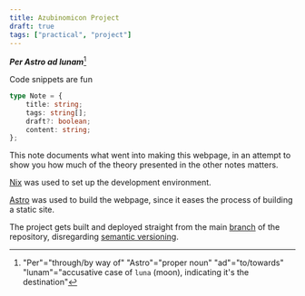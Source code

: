 ```yaml
---
title: Azubinomicon Project
draft: true
tags: ["practical", "project"]
---
```


_**Per Astro ad lunam**_[^1]

Code snippets are fun
```typescript
type Note = {
    title: string;
    tags: string[];
    draft?: boolean;
    content: string;
};
```

This note documents what went into making this webpage, in an attempt to show you how much of the theory presented in the other notes matters.

[Nix](./nix.md) was used to set up the development environment.

[Astro](./astrojs.md) was used to build the webpage, since it eases the process of building a static site.

The project gets built and deployed straight from the main [branch](./version_control.md) of the repository, disregarding [semantic versioning](./semver.md).

[^1]: "Per"="through/by way of"
"Astro"="proper noun"
"ad"="to/towards"
"lunam"="accusative case of `luna` (moon), indicating it's the destination"
